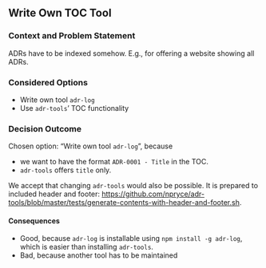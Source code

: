 ## Write Own TOC Tool

### Context and Problem Statement

ADRs have to be indexed somehow. E.g., for offering a website showing all ADRs.

### Considered Options

* Write own tool `adr-log`
* Use `adr-tools`' TOC functionality

### Decision Outcome

Chosen option: "Write own tool `adr-log`", because

* we want to have the format `ADR-0001 - Title` in the TOC.
* `adr-tools` offers `title` only.

We accept that changing `adr-tools` would also be possible.
It is prepared to included header and footer: <https://github.com/npryce/adr-tools/blob/master/tests/generate-contents-with-header-and-footer.sh>.

#### Consequences

* Good, because `adr-log` is installable using `npm install -g adr-log`, which is easier than installing `adr-tools`.
* Bad, because another tool has to be maintained
